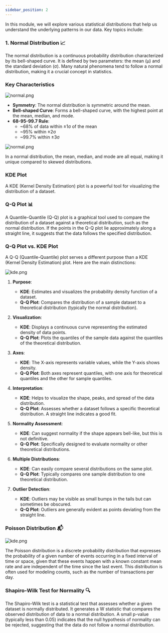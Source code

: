 ```yaml
---
sidebar_position: 2
---
```


In this module, we will explore various statistical distributions that help us understand the underlying patterns in our data. Key topics include:

### 1. Normal Distribution 📈



The normal distribution is a continuous probability distribution characterized by its bell-shaped curve. It is defined by two parameters: the mean (μ) and the standard deviation (σ). Many natural phenomena tend to follow a normal distribution, making it a crucial concept in statistics.


### Key Characteristics

![normal.png](./assets/normal-distra.png)

- **Symmetry**: The normal distribution is symmetric around the mean.
- **Bell-shaped Curve**: Forms a bell-shaped curve, with the highest point at the mean, median, and mode.
- **68-95-99.7 Rule**: 
  - ~68% of data within ±1σ of the mean
  - ~95% within ±2σ
  - ~99.7% within ±3σ


![normal.png](./assets/normal.png)

In a normal distribution, the mean, median, and mode are all equal, making it unique compared to skewed distributions.

### KDE Plot
A KDE (Kernel Density Estimation) plot is a powerful tool for visualizing the distribution of a dataset.


### Q-Q Plot 📊
A Quantile-Quantile (Q-Q) plot is a graphical tool used to compare the distribution of a dataset against a theoretical distribution, such as the normal distribution. If the points in the Q-Q plot lie approximately along a straight line, it suggests that the data follows the specified distribution.

### Q-Q Plot vs. KDE Plot

A Q-Q (Quantile-Quantile) plot serves a different purpose than a KDE (Kernel Density Estimation) plot. Here are the main distinctions:

![kde.png](./assets/kde.png)

1. **Purpose**:
   - **KDE**: Estimates and visualizes the probability density function of a dataset.
   - **Q-Q Plot**: Compares the distribution of a sample dataset to a theoretical distribution (typically the normal distribution).

2. **Visualization**:
   - **KDE**: Displays a continuous curve representing the estimated density of data points.
   - **Q-Q Plot**: Plots the quantiles of the sample data against the quantiles of the theoretical distribution.

3. **Axes**:
   - **KDE**: The X-axis represents variable values, while the Y-axis shows density.
   - **Q-Q Plot**: Both axes represent quantiles, with one axis for theoretical quantiles and the other for sample quantiles.

4. **Interpretation**:
   - **KDE**: Helps to visualize the shape, peaks, and spread of the data distribution.
   - **Q-Q Plot**: Assesses whether a dataset follows a specific theoretical distribution. A straight line indicates a good fit.

5. **Normality Assessment**:
   - **KDE**: Can suggest normality if the shape appears bell-like, but this is not definitive.
   - **Q-Q Plot**: Specifically designed to evaluate normality or other theoretical distributions.

6. **Multiple Distributions**:
   - **KDE**: Can easily compare several distributions on the same plot.
   - **Q-Q Plot**: Typically compares one sample distribution to one theoretical distribution.

7. **Outlier Detection**:
   - **KDE**: Outliers may be visible as small bumps in the tails but can sometimes be obscured.
   - **Q-Q Plot**: Outliers are generally evident as points deviating from the straight line.


### Poisson Distribution 📬


![kde.png](./assets/poisson.png)

The Poisson distribution is a discrete probability distribution that expresses the probability of a given number of events occurring in a fixed interval of time or space, given that these events happen with a known constant mean rate and are independent of the time since the last event. This distribution is often used for modeling counts, such as the number of transactions per day.

### Shapiro-Wilk Test for Normality 🔍

The Shapiro-Wilk test is a statistical test that assesses whether a given dataset is normally distributed. It generates a W statistic that compares the observed distribution of data to a normal distribution. A small p-value (typically less than 0.05) indicates that the null hypothesis of normality can be rejected, suggesting that the data do not follow a normal distribution.

